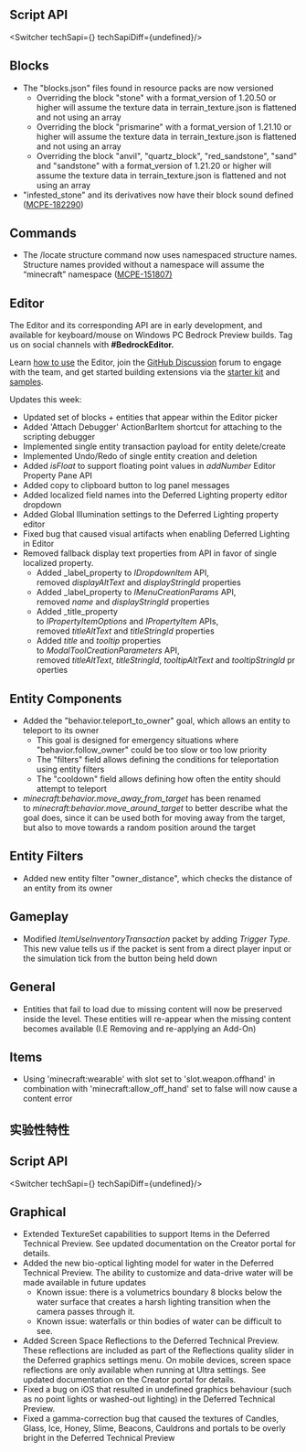 




## **Script API**

<Switcher techSapi={<TechSapiStable/>} techSapiDiff={undefined}/>

## Blocks

-   The "blocks.json" files found in resource packs are now versioned
    -   Overriding the block "stone" with a format\_version of 1.20.50 or higher will assume the texture data in terrain\_texture.json is flattened and not using an array
    -   Overriding the block "prismarine" with a format\_version of 1.21.10 or higher will assume the texture data in terrain\_texture.json is flattened and not using an array
    -   Overriding the block "anvil", "quartz\_block", "red\_sandstone", "sand" and "sandstone" with a format\_version of 1.21.20 or higher will assume the texture data in terrain\_texture.json is flattened and not using an array
-   "infested\_stone" and its derivatives now have their block sound defined ([MCPE-182290](https://bugs.mojang.com/browse/MCPE-182290)) 

## Commands

-   The /locate structure command now uses namespaced structure names. Structure names provided without a namespace will assume the “minecraft” namespace ([MCPE-151807)](https://bugs.mojang.com/browse/MCPE-151807)

## Editor

The Editor and its corresponding API are in early development, and available for keyboard/mouse on Windows PC Bedrock Preview builds. Tag us on social channels with **#BedrockEditor.** 

Learn [how to use](https://aka.ms/LearnEditor) the Editor, join the [GitHub Discussion](https://github.com/Mojang/minecraft-editor/discussions) forum to engage with the team, and get started building extensions via the [starter kit](https://github.com/Mojang/minecraft-editor-extension-starter-kit) and [samples](https://github.com/Mojang/minecraft-editor-extension-samples). 

Updates this week:

-   Updated set of blocks + entities that appear within the Editor picker
-   Added 'Attach Debugger' ActionBarItem shortcut for attaching to the scripting debugger 
-   Implemented single entity transaction payload for entity delete/create 
-   Implemented Undo/Redo of single entity creation and deletion
-   Added _isFloat_ to support floating point values in _addNumber_ Editor Property Pane API 
-   Added copy to clipboard button to log panel messages
-   Added localized field names into the Deferred Lighting property editor dropdown
-   Added Global Illumination settings to the Deferred Lighting property editor
-   Fixed bug that caused visual artifacts when enabling Deferred Lighting in Editor
-   Removed fallback display text properties from API in favor of single localized property. 
    -   Added _label_property to _IDropdownItem_ API, removed _displayAltText_ and _displayStringId_ properties
    -   Added _label_property to _IMenuCreationParams_ API, removed _name_ and _displayStringId_ properties
    -   Added _title_property to _IPropertyItemOptions_ and _IPropertyItem_ APIs, removed _titleAltText_ and _titleStringId_ properties
    -   Added _title_ and _tooltip_ properties to _ModalToolCreationParameters_ API, removed _titleAltText_, _titleStringId_, _tooltipAltText_ and _tooltipStringId_ properties

## Entity Components

-   Added the "behavior.teleport\_to\_owner" goal, which allows an entity to teleport to its owner 
    -   This goal is designed for emergency situations where "behavior.follow\_owner" could be too slow or too low priority
    -   The "filters" field allows defining the conditions for teleportation using entity filters
    -   The "cooldown" field allows defining how often the entity should attempt to teleport
-   _minecraft:behavior.move\_away\_from\_target_ has been renamed to _minecraft:behavior.move\_around\_target_ to better describe what the goal does, since it can be used both for moving away from the target, but also to move towards a random position around the target

## Entity Filters

-   Added new entity filter "owner\_distance", which checks the distance of an entity from its owner 

## Gameplay

-   Modified _ItemUseInventoryTransaction_ packet by adding _Trigger Type_. This new value tells us if the packet is sent from a direct player input or the simulation tick from the button being held down

## General

-   Entities that fail to load due to missing content will now be preserved inside the level. These entities will re-appear when the missing content becomes available (I.E Removing and re-applying an Add-On)

## Items

-   Using 'minecraft:wearable' with slot set to 'slot.weapon.offhand' in combination with 'minecraft:allow\_off\_hand' set to false will now cause a content error




<h2 className="experimental_divider">实验性特性</h2>





## **Script API**

<Switcher techSapi={<TechSapiExp/>} techSapiDiff={undefined}/>

## Graphical

-   Extended TextureSet capabilities to support Items in the Deferred Technical Preview. See updated documentation on the Creator portal for details. 
-   Added the new bio-optical lighting model for water in the Deferred Technical Preview. The ability to customize and data-drive water will be made available in future updates
    -   Known issue: there is a volumetrics boundary 8 blocks below the water surface that creates a harsh lighting transition when the camera passes through it.
    -   Known issue: waterfalls or thin bodies of water can be difficult to see.
-   Added Screen Space Reflections to the Deferred Technical Preview. These reflections are included as part of the Reflections quality slider in the Deferred graphics settings menu. On mobile devices, screen space reflections are only available when running at Ultra settings. See updated documentation on the Creator portal for details.
-   Fixed a bug on iOS that resulted in undefined graphics behaviour (such as no point lights or washed-out lighting) in the Deferred Technical Preview. 
-   Fixed a gamma-correction bug that caused the textures of Candles, Glass, Ice, Honey, Slime, Beacons, Cauldrons and portals to be overly bright in the Deferred Technical Preview